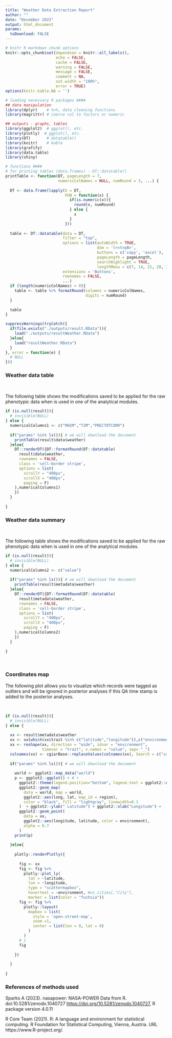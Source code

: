 ```yaml
---
title: "Weather Data Extraction Report"
author: ""
date: "December 2023"
output: html_document
params:
  toDownload: FALSE
---
```


```r

# knitr R markdown chunk options
knitr::opts_chunk$set(dependson = knitr::all_labels(),
                      echo = FALSE,
                      cache = FALSE,
                      warning = FALSE,
                      message = FALSE,
                      comment = NA,
                      out.width = "100%",
                      error = TRUE)
options(knitr.kable.NA = '')

# loading necessary R packages ####
## data manipulation
library(dplyr)    # %>%, data cleaning functions
library(magrittr) # coerce col to factors or numeric

## outputs - graphs, tables
library(ggplot2)  # ggplot(), etc.
library(plotly)  # ggplot(), etc.
library(DT)       # datatable()
library(knitr)    # kable
library(grafify)
library(data.table)
library(shiny)
```

```r

# functions ####
# for printing tables (data.frames) - DT::datatable()
printTable <- function(DT, pageLength = 7, 
                       numericColNames = NULL, numRound = 3, ...) {
  
  DT <- data.frame(lapply(X = DT, 
                          FUN = function(x) {
                            if(is.numeric(x)){
                              round(x, numRound)
                            } else {
                              x
                            }
                          }))
  
  table <- DT::datatable(data = DT, 
                         filter = "top", 
                         options = list(autoWidth = TRUE, 
                                        dom = 'l<<t>pB>', 
                                        buttons = c('copy', 'excel'),
                                        pageLength = pageLength,
                                        searchHighlight = TRUE,
                                        lengthMenu = c(7, 14, 21, 28, 35)),
                         extensions = 'Buttons',
                         rownames = FALSE,
                         ...)
  if (length(numericColNames) > 0){
    table <- table %>% formatRound(columns = numericColNames,
                                   digits = numRound)
  }
  
  table
}
```

```r

suppressWarnings(tryCatch({
  if(file.exists("./outputs/result.RData")){
    load("./outputs/resultWeather.RData")
  }else{
    load("resultWeather.RData")
  }
}, error = function(e) {
  # NULL
}))

```


### Weather data table
<p>&nbsp;</p>

The following table shows the modifications saved to be applied for the raw phenotypic data when is used in one of the analytical modules.


```r
if (is.null(result)){
  # invisible(NULL)
} else {
  numericalColumns1 <- c("RH2M","T2M","PRECTOTCORR") 
  
  if("params" %in% ls()){ # we will download the document
    printTable(result$data$weather)
  }else{
    DT::renderDT({DT::formatRound(DT::datatable(
      result$data$weather,
      rownames = FALSE,
      class = 'cell-border stripe',
      options = list(
        scrollY = "400px",
        scrollX = "400px",
        paging = F)
    ),numericalColumns1)
    })
  }
  
}

```


### Weather data summary
<p>&nbsp;</p>

The following table shows the modifications saved to be applied for the raw phenotypic data when is used in one of the analytical modules.


```r
if (is.null(result)){
  # invisible(NULL)
} else {
  numericalColumns2 <- c("value") 
  
  if("params" %in% ls()){ # we will download the document
    printTable(result$metadata$weather)
  }else{
    DT::renderDT({DT::formatRound(DT::datatable(
      result$metadata$weather,
      rownames = FALSE,
      class = 'cell-border stripe',
      options = list(
        scrollY = "400px",
        scrollX = "400px",
        paging = F)
    ),numericalColumns2)
    })
  }
  
}

```

<p>&nbsp;</p>

### Coordinates map

The following plot allows you to visualize which records were tagged as outliers and will be ignored in posterior analyses if this QA time stamp is added to the posterior analyses.

<p>&nbsp;</p>

```r
if (is.null(result)){
  # invisible(NULL)
} else {
  
  xx <- result$metadata$weather
  xx <- xx[which(xx$trait %in% c("latitude","longitude")),c("environment","trait","value")]
  xx <- reshape(xx, direction = "wide", idvar = "environment",
                timevar = "trait", v.names = "value", sep= "_")
  colnames(xx) <- cgiarBase::replaceValues(colnames(xx), Search = c("value_latitude","value_longitude") , Replace = c("latitude","longitude") )
  
  if("params" %in% ls()){ # we will download the document
    
    world <- ggplot2::map_data("world")
    p <- ggplot2::ggplot() + # + 
      ggplot2::theme(legend.position="bottom", legend.text = ggplot2::element_text(size=4), legend.title = ggplot2::element_text(size=0)) +
      ggplot2::geom_map(
        data = world, map = world,
        ggplot2::aes(long, lat, map_id = region),
        color = "black", fill = "lightgray", linewidth=0.1
      )  + ggplot2::ylab(" Latitude") + ggplot2::xlab("Longitude") +
      ggplot2::geom_point(
        data = xx,
        ggplot2::aes(longitude, latitude, color = environment),
        alpha = 0.7
      ) 
    print(p)
    
  }else{
    
    plotly::renderPlotly({
      
      fig <- xx
      fig <- fig %>%
        plotly::plot_ly(
          lat = ~latitude,
          lon = ~longitude,
          type = "scattermapbox",
          hovertext = ~environment, #us_cities[,"City"],
          marker = list(color = "fuchsia"))
      fig <- fig %>%
        plotly::layout(
          mapbox = list(
            style = 'open-street-map',
            zoom =1,
            center = list(lon = 0, lat = 0)
          )
        )
      # }
      fig
      
    })
    
  }
  
}
```





### References of methods used

Sparks A (2023). nasapower: NASA-POWER Data from R. doi:10.5281/zenodo.1040727 <https://doi.org/10.5281/zenodo.1040727>, R package version 4.0.11

R Core Team (2021). R: A language and environment for statistical computing. R Foundation for Statistical Computing, Vienna, Austria. URL https://www.R-project.org/.

<p>&nbsp;</p>




